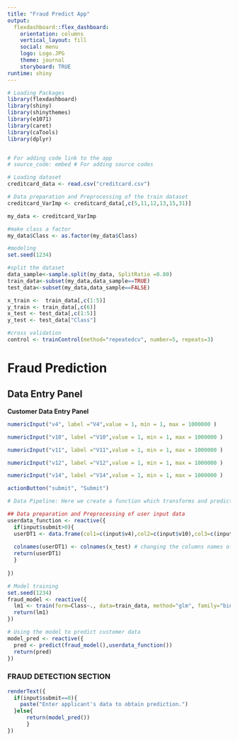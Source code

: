 ---
title: "Fraud Predict App"
output: 
  flexdashboard::flex_dashboard:
    orientation: columns
    vertical_layout: fill
    social: menu
    logo: Logo.JPG
    theme: journal
    storyboard: TRUE
runtime: shiny 
---

```{r setup, include=FALSE}

# Loading Packages
library(flexdashboard)
library(shiny)
library(shinythemes)
library(e1071)
library(caret)
library(caTools)
library(dplyr)


# For adding code link to the app
# source_code: embed # For adding source codes 

```

```{r}
# Loading dataset
creditcard_data <- read.csv("creditcard.csv")
```

```{r}
# Data preparation and Preprocessing of the train dataset
creditcard_VarImp <- creditcard_data[,c(5,11,12,13,15,31)]

my_data <- creditcard_VarImp

#make class a factor
my_data$Class <- as.factor(my_data$Class)

#modeling
set.seed(1234)

#split the dataset
data_sample<-sample.split(my_data, SplitRatio =0.80)
train_data<-subset(my_data,data_sample==TRUE)
test_data<-subset(my_data,data_sample==FALSE)

x_train <-  train_data[,c(1:5)]
y_train <- train_data[,c(6)]
x_test <- test_data[,c(1:5)]
y_test <- test_data["Class"]

#cross validation
control <- trainControl(method="repeatedcv", number=5, repeats=3)
```



Fraud Prediction {.storyboard data-navmenu="Menu"}
===============================================================================

Data Entry Panel {.sidebar data-width=350}
-------------------------------------------------------------------------------
**Customer Data Entry Panel**

```{r}
numericInput("v4", label ="V4",value = 1, min = 1, max = 1000000 )

numericInput("v10", label ="V10",value = 1, min = 1, max = 1000000 )

numericInput("v11", label ="V11",value = 1, min = 1, max = 1000000 )

numericInput("v12", label ="V12",value = 1, min = 1, max = 1000000 )

numericInput("v14", label ="V14",value = 1, min = 1, max = 1000000 )

actionButton("submit", "Submit")

# Data Pipeline: Here we create a function which transforms and predicts for new incoming data from the user.

## Data preparation and Preprocessing of user input data
userdata_function <- reactive({
  if(input$submit>0){
  userDT1 <- data.frame(col1=c(input$v4),col2=c(input$v10),col3=c(input$v11),col4=c(input$v12),col5=c(input$v14))
  
  colnames(userDT1) <- colnames(x_test) # changing the columns names of userDT to conform with insuranceDT
  return(userDT1)
  }
  
})

# Model training
set.seed(1234)
fraud_model <- reactive({
  lm1 <- train(form=Class~., data=train_data, method="glm", family="binomial",trControl=control,tuneLength = 5)
  return(lm1)
})  

# Using the model to predict customer data
model_pred <- reactive({
  pred <- predict(fraud_model(),userdata_function())
  return(pred)
})
```

### FRAUD DETECTION SECTION

```{r}
renderText({
  if(input$submit==0){
    paste("Enter applicant's data to obtain prediction.")
  }else{
      return(model_pred())
      }
})
```
